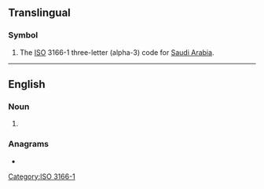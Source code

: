 {{also|sau|Sau|sáu|sâu|său|s-au|sau-|sa'u}}
==Translingual==

===Symbol===
{{head|mul|symbol}}

# The [[ISO]] 3166-1 three-letter (alpha-3) code for [[Saudi Arabia]].

[[Category:ISO 3166-1]]

----

==English==

===Noun===
{{en-noun}}

# {{lb|en|US|New Hampshire|education}} {{initialism of|[[school]] [[administrative]] [[unit]]|lang=en}}

===Anagrams===
* {{anagrams|en|A.U.'s|ASU|AUs|Asu|Aus|U.S.A.|UAs|USA}}
